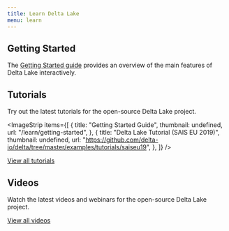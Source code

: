 ```yaml
---
title: Learn Delta Lake
menu: learn
---
```


## Getting Started

The [Getting Started guide](/learn/getting-started) provides an overview of the main features of Delta Lake interactively.

## Tutorials

Try out the latest tutorials for the open-source Delta Lake project.

<ImageStrip
  items={[
    {
      title: "Getting Started Guide",
      thumbnail: undefined,
      url: "/learn/getting-started",
    },
    {
      title: "Delta Lake Tutorial (SAIS EU 2019)",
      thumbnail: undefined,
      url: "https://github.com/delta-io/delta/tree/master/examples/tutorials/saiseu19",
    },
  ]}
/>

[View all tutorials](/learn/tutorials/)

## Videos

Watch the latest videos and webinars for the open-source Delta Lake project.

<ImageStripDataList data="videos" first={3} />

[View all videos](/learn/videos/)
